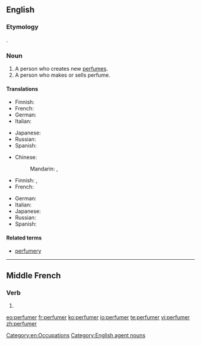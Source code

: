 ==English==

===Etymology===
{{suffix|perfume|er}}.

===Noun===
{{en-noun}}

# A person who creates new [[perfume]]s.
# A person who makes or sells perfume.

====Translations====
{{trans-top|person who creates new perfumes}}
* Finnish: {{t|fi|parfymisti}}
* French: {{t+|fr|parfumeur|m}}
* German: {{t|de|Parfümeur|m}}
* Italian: {{t-|it|profumiere|m}}
{{trans-mid}}
* Japanese: {{t|ja|パフューマー|tr=pafyūmā|sc=Jpan}}
* Russian: {{t|ru|парфюмер|m|tr=parfjumér|sc=Cyrl}}
* Spanish: {{t|es|perfumista|m}}
{{trans-bottom}}

{{trans-top|person who makes or sells perfume}}
* Chinese:
*: Mandarin: {{qualifier|manufacturer}} {{t|zh|香水製造商|tr=xiāngshuǐ zhìzàoshāng|sc=Hani}}, {{qualifier|seller}} {{t|zh|售香水者|tr=shòu xiāngshuǐ zhě|sc=Hani}}
* Finnish: {{t|fi|hajuvesimyyjä}}, {{t|fi|parfymisti}}
* French: {{t+|fr|parfumeur|m}}
{{trans-mid}}
* German: {{t|de|Parfümeur|m}}
* Italian: {{t-|it|profumiere|m}}
* Japanese: {{t|ja|パフューマー|tr=pafyūmā|sc=Jpan}}
* Russian: {{t|ru|парфюмер|m|tr=parfjumér|sc=Cyrl}}
* Spanish: {{t|es|perfumista|m}}
{{trans-bottom}}

====Related terms====
* [[perfumery]]

[[Category:en:Occupations]]
[[Category:English agent nouns]]

----

==Middle French==

===Verb===
{{head|frm|verb}}

# {{alternative form of|parfumer|lang=frm}}

[[eo:perfumer]]
[[fr:perfumer]]
[[ko:perfumer]]
[[io:perfumer]]
[[te:perfumer]]
[[vi:perfumer]]
[[zh:perfumer]]